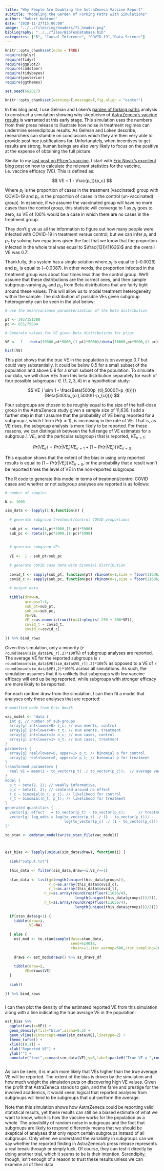 ```yaml
---
title: "Why People Are Doubting the AstraZeneca Vaccine Report"
subtitle: "Modeling the Garden of Forking Paths with Simulations"
author: "Robert Kubinec"
date: "2020-11-27T15:00:00"
image: "../../files/img/headers/ft_header.png"
bibliography: "../../files/BibTexDatabase.bib"
categories: ["R", "Causal Inference", "COVID-19","Data Science"]
---
```


```r
knitr::opts_chunk$set(echo = TRUE)
require(dplyr)
require(tidyr)
require(ggplot2)
require(cmdstanr)
require(tidybayes)
require(posterior)
require(ggthemes)

set.seed(662817)

knitr::opts_chunk$set(warning=F,message=F,fig.align = "center")


```

In this blog post, I use Gelman and Loken's [garden of forking paths](http://www.stat.columbia.edu/~gelman/research/unpublished/p_hacking.pdf) analysis to construct a simulation showing why skepticism of [AstraZeneca's vaccine results](https://www.astrazeneca.com/media-centre/press-releases/2020/azd1222hlr.html) is warranted at this early stage. This simulation uses the numbers from their press release to illustrate how noise in treatment regimes can undermine serendipitous results. As Gelman and Loken describe, researchers can stumble on conclusions which they are then very able to provide post hoc justifications for. Unfortunately, when incentives to get results are strong, human beings are also very likely to focus on the positive at the expense of obtaining the full picture.

Similar to my [last post on Pfizer's vaccine](http://www.robertkubinec.com/post/vaccinepval/), I start with [Eric Novik's excellent blog post](https://rpubs.com/ericnovik/692460) on how to calculate the relevant statistics for the vaccine, i.e. vaccine efficacy (VE). This is defined as:

$$
VE = 1 - \frac{p_t}{p_c}
$$

Where $p_t$ is the proportion of cases in the treatment (vaccinated) group with COVID-19 and $p_c$ is the proportion of cases in the control (un-vaccinated) group). In essence, if we assume the vaccinated group will have no more cases than the control group, this statistic will converge to 1 as $p_t$ goes to zero, so VE of 100% would be a case in which there are no cases in the treatment group.

They don't give us all the information to figure out how many people were infected with COVID-19 in treatment versus control, but we can infer $p_t$ and $p_c$ by solving two equations given the fact that we know that the proportion infected in the whole trial was equal to $\frac{131}{11636}$ and the overall VE was 0.7:

```{=tex}
\begin{align}
1 - \frac{p_t}{p_c} &= 0.7\\
p_t + p_c &= \frac{131}{11636}
\end{align}
```
Thankfully, this system has a single solution where $p_t$ is equal to \frac{393}{151268} (\~0.0026) and $p_c$ is equal to \frac{655}{75634} (\~0.0087). In other words, the proportion infected in the treatment group was about four times less than the control group. We'll assume that these distributions are the correct ones, and then sample subgroup-varying $p_{ti}$ and $p_{ci}$ from Beta distributions that are fairly tight around these values. This will allow us to model treatment heterogeneity within the sample. The distribution of possible VEs given subgroup heterogeneity can be seen in the plot below:

```r

# use the mean/variance parameterization of the beta distribution

pt <- 393/151268
pc <- 655/75634

# Generate values for VE given beta distributions for pt/pc

VE <-  1 - rbeta(10000,pt*5000,(1-pt)*5000)/rbeta(10000,pc*5000,(1-pc)*5000)

hist(VE)

```

This plot shows that the true VE in the population is on average 0.7 but could vary substantially. It could be below 0.5 for a small subset of the population and above 0.9 for a small subset of the population. To simulate our data, we will draw VEs from this beta distribution separately for each of four possible subgroups $i \in \{1, 2, 3, 4\}$ in a hypothetical study:

$$
VE_i \sim 1 - \frac{Beta(5000p_{ti},5000(1-p_{ti}))}{Beta(5000p_{ci},5000(1-p_{ci}))}
$$

Four subgroups are chosen to be roughly equal to the size of the half-dose group in the AstraZeneca study given a sample size of 11,636. I add a further step in that I assume that the probability of VE being reported for a subgroup $i$, which I term $Pr(r=1)$, is increasing in the rate of VE. That is, as VE rises, the subgroup analysis is more likely to be reported. For these reasons, we can distinguish between the full range of VE estimates for a subgroup $i$, $VE_i$, and the particular subgroup $i$ that is reported, $VE_{ir=1}$:

$$
Pr(VE_{ir}) = Pr(r|VE_i)VE_{ir=1} + (1 - Pr(r|VE_i))VE_{ir=0}
$$

This equation shows that the extent of the bias in using only reported results is equal to $(1 - Pr(r|VE_i))VE_{ir=0}$, or the probability that a result won't be reported times the level of VE in the non-reported subgroups.

The R code to generate this model in terms of treatment/control COVID cases and whether or not subgroup analyses are reported is as follows:

```r

# number of samples

N <- 1000

sim_data <- lapply(1:N,function(n) {
  
  # generate subgroup treatment/control COVID proportions
  
  sub_pt <- rbeta(4,pt*5000,(1-pt)*5000)
  sub_pc <- rbeta(4,pc*5000,(1-pc)*5000)
  
  
  # generate subgroup VEs
  
  VE <-  1 - sub_pt/sub_pc
  
  # generate COVID case data with binomial distribution
  
  covid_t <- sapply(sub_pt, function(pt) rbinom(n=1,size = floor(11636/4),prob=pt))
  covid_c <- sapply(sub_pc, function(pc) rbinom(n=1,size = floor(11636/4),prob=pc))
  
  # output data
  
  tibble(draw=n,
         groups=1:4,
         sub_pt=sub_pt,
         sub_pc=sub_pc,
         VE=VE,
         VE_r=as.numeric(runif(n=4)<plogis(-250 + 300*VE)),
         covid_t = covid_t,
         covid_c=covid_c)
  
}) %>% bind_rows

```

Given this simulation, only a minority (`r round(mean(sim_data$VE_r),2)*100`%) of subgroup analyses are reported. The average VE for the reported subgroups is `r round(mean(sim_data$VE[sim_data$VE_r]),2)*100`% as opposed to a VE of `r round(mean(sim_data$VE),2)*100`% across all simulations. As such, the simulation assumes that it is unlikely that subgroups with low vaccine efficacy will end up being reported, while subgroups with stronger efficacy are more likely to be reported.

For each random draw from the simulation, I can then fit a model that analyses only those analyses that are reported:

```r

# modified code from Eric Novik

vac_model <- "data {
  int g; // number of sub-groups
  array[g] int<lower=0> r_c; // num events, control
  array[g] int<lower=0> r_t; // num events, treatment
  array[g] int<lower=1> n_c; // num cases, control
  array[g] int<lower=1> n_t; // num cases, treatment
}
parameters {
  array[g] real<lower=0, upper=1> p_c; // binomial p for control
  array[g] real<lower=0, upper=1> p_t; // binomial p for treatment 
}
transformed parameters {
  real VE = mean(1 - to_vector(p_t) ./ to_vector(p_c));  // average vaccine effectiveness across groups
}
model {
  p_t ~ beta(2, 2); // weakly informative,
  p_c ~ beta(2, 2); // centered around no effect
  r_c ~ binomial(n_c, p_c); // likelihood for control
  r_t ~ binomial(n_t, p_t); // likelihood for treatment
}
generated quantities {
  vector[g] effect   = to_vector(p_t) - to_vector(p_c);      // treatment effect
  vector[g] log_odds = log(to_vector(p_t) ./ (1 - to_vector(p_t))) -
                           log(to_vector(p_c) ./ (1 - to_vector(p_c)));
}"

to_stan <- cmdstan_model(write_stan_file(vac_model))



est_bias <- lapply(unique(sim_data$draw), function(i) {
  
  sink("output.txt")
  
  this_data <- filter(sim_data,draw==i,VE_r==1)
  
  stan_data <- list(g=length(unique(this_data$groups)),
                    r_c=as.array(this_data$covid_c),
                    r_t=as.array(this_data$covid_t),
                  n_c=as.array(round(rep(floor(11636/4),
                                length(unique(this_data$groups)))/2)),
                  n_t=as.array(round(rep(floor(11636/4),
                                length(unique(this_data$groups)))/2)))
  
  if(stan_data$g<1) {
    tibble(draw=i,
           VE=NA)
     
  } else {
    est_mod <- to_stan$sample(data=stan_data,
                              seed=624018,
                              chains=1,iter_warmup=500,iter_sampling=1000,refresh=500)
  
    draws <- est_mod$draws() %>% as_draws_df
  
    tibble(draw=i,
         VE=draws$VE)
  }
  
  sink()
  
}) %>% bind_rows



```

I can then plot the density of the estimated reported VE from this simulation along with a line indicating the true average VE in the population:

```r

est_bias %>% 
  ggplot(aes(x=VE)) +
  geom_density(fill="blue",alpha=0.5) +
  geom_vline(xintercept=mean(sim_data$VE),linetype=2) +
  theme_tufte() +
  xlim(c(0,1)) +
  xlab("Reported VE") +
  ylab("") +
  annotate("text",x=mean(sim_data$VE),y=3,label=paste0("True VE = ",round(mean(sim_data$VE)*100,1),"%"))



```

As can be seen, it is much more likely that VEs higher than the true average VE will be reported. The extent of the bias is driven by the simulation and how much weight the simulation puts on discovering high VE values. Given the profit that AstraZeneca stands to gain, and the fame and prestige for the involved academics, it would seem logical that reported analyses from subgroups will tend to be subgroups that out-perform the average.

Note that this simulation shows how AstraZeneca could be reporting valid statistical results, yet these results can still be a biased estimate of what we want to know, which is how the vaccine works for the population as a whole. The possibility of random noise in subgroups and the fact that subgroups are likely to respond differently means that we should be skeptical of analyses that only report certain subgroups instead of all subgroups. Only when we understand the variability in subgroups can we say whether the reported finding in AstraZeneca's press release represents a real break-through or simply luck. Of course, they can test it directly by doing another trial, which it seems to be is their intention. Serendipity, though, isn't enough of a reason to trust these results unless we can examine all of their data.
